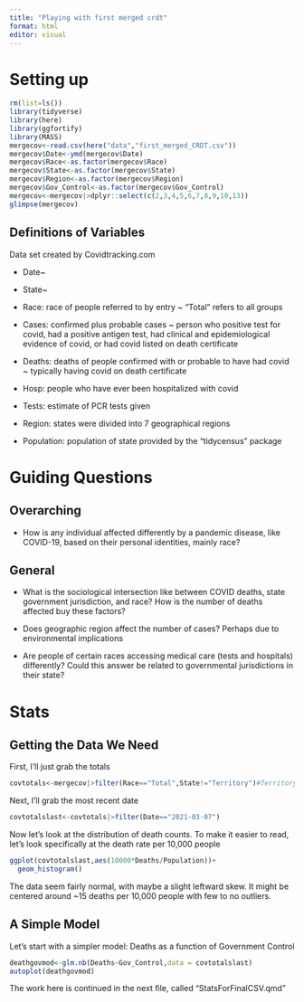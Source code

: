 ```yaml
---
title: "Playing with first merged crdt"
format: html
editor: visual
---
```


# Setting up

```r
rm(list=ls())
library(tidyverse)
library(here)
library(ggfortify)
library(MASS)
mergecov<-read.csv(here("data","first_merged_CRDT.csv"))
mergecov$Date<-ymd(mergecov$Date)
mergecov$Race<-as.factor(mergecov$Race)
mergecov$State<-as.factor(mergecov$State)
mergecov$Region<-as.factor(mergecov$Region)
mergecov$Gov_Control<-as.factor(mergecov$Gov_Control)
mergecov<-mergecov|>dplyr::select(c(2,3,4,5,6,7,8,9,10,13))
glimpse(mergecov)
```

## Definitions of Variables

Data set created by Covidtracking.com

-   Date\~

-   State\~

-   Race: race of people referred to by entry \~ "Total" refers to all groups

-   Cases: confirmed plus probable cases \~ person who positive test for covid, had a positive antigen test, had clinical and epidemiological evidence of covid, or had covid listed on death certificate

-   Deaths: deaths of people confirmed with or probable to have had covid \~ typically having covid on death certificate

-   Hosp: people who have ever been hospitalized with covid

-   Tests: estimate of PCR tests given

-   Region: states were divided into 7 geographical regions

-   Population: population of state provided by the "tidycensus" package

# Guiding Questions

## Overarching

-   How is any individual affected differently by a pandemic disease, like COVID-19, based on their personal identities, mainly race?

## General

-   What is the sociological intersection like between COVID deaths, state government jurisdiction, and race? How is the number of deaths affected buy these factors?

-   Does geographic region affect the number of cases? Perhaps due to environmental implications

-   Are people of certain races accessing medical care (tests and hospitals) differently? Could this answer be related to governmental jurisdictions in their state?

# Stats

## Getting the Data We Need

First, I'll just grab the totals

```r
covtotals<-mergecov|>filter(Race=="Total",State!="Territory")#Territory data is too sparse to consider
```

Next, I'll grab the most recent date

```r
covtotalslast<-covtotals|>filter(Date=="2021-03-07")
```

Now let's look at the distribution of death counts. To make it easier to read, let's look specifically at the death rate per 10,000 people

```r
ggplot(covtotalslast,aes(10000*Deaths/Population))+
  geom_histogram()
```

The data seem fairly normal, with maybe a slight leftward skew. It might be centered around \~15 deaths per 10,000 people with few to no outliers.

## A Simple Model

Let's start with a simpler model: Deaths as a function of Government Control

```r
deathgovmod<-glm.nb(Deaths~Gov_Control,data = covtotalslast)
autoplot(deathgovmod)
```

The work here is continued in the next file, called "StatsForFinalCSV.qmd"
